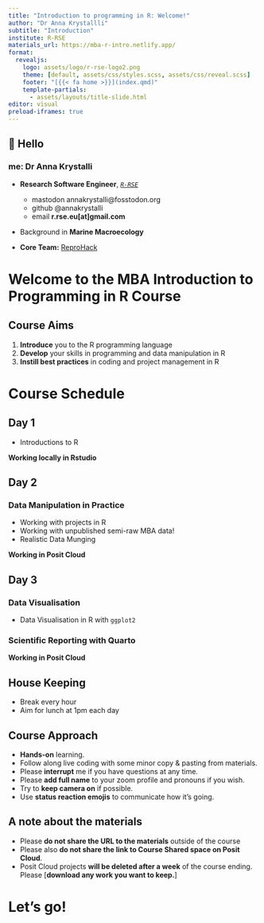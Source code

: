 ```yaml
---
title: "Introduction to programming in R: Welcome!"
author: "Dr Anna Krystallli"
subtitle: "Introduction"
institute: R-RSE
materials_url: https://mba-r-intro.netlify.app/
format:
  revealjs: 
    logo: assets/logo/r-rse-logo2.png
    theme: [default, assets/css/styles.scss, assets/css/reveal.scss]
    footer: "[{{< fa home >}}](index.qmd)"
    template-partials:
      - assets/layouts/title-slide.html
editor: visual
preload-iframes: true
---
```


## 👋 Hello

### me: **Dr Anna Krystalli**

::: nonincremental
-   **Research Software Engineer**, [*`R-RSE`*](https://www.r-rse.eu/)

    -   mastodon annakrystalli\@fosstodon.org
    -   github @annakrystalli
    -   email **r.rse.eu\[at\]gmail.com**

-   Background in **Marine Macroecology**

-   **Core Team:** [ReproHack](https://github.com/reprohack/reprohack-hq)
:::

# Welcome to the MBA Introduction to Programming in R Course

## Course Aims

1.  **Introduce** you to the R programming language
2.  **Develop** your skills in programming and data manipulation in R
3.  **Instill best practices** in coding and project management in R

# Course Schedule

## Day 1

-   Introductions to R

**Working locally in Rstudio**

## Day 2

### Data Manipulation in Practice

-   Working with projects in R
-   Working with unpublished semi-raw MBA data!
-   Realistic Data Munging

**Working in Posit Cloud**

## Day 3

### Data Visualisation

-   Data Visualisation in R with `ggplot2`

### Scientific Reporting with Quarto

**Working in Posit Cloud**

## House Keeping

-   Break every hour
-   Aim for lunch at 1pm each day

## Course Approach

-   **Hands-on** learning.
-   Follow along live coding with some minor copy & pasting from materials.
-   Please **interrupt** me if you have questions at any time.
-   Please **add full name** to your zoom profile and pronouns if you wish.
-   Try to **keep camera on** if possible.
-   Use **status reaction emojis** to communicate how it's going.

## A note about the materials

-   Please **do not share the URL to the materials** outside of the course
-   Please also **do not share the link to Course Shared space on Posit Cloud**.
-   Posit Cloud projects **will be deleted after a week** of the course ending. Please \[**download any work you want to keep.**\]

# Let's go!
